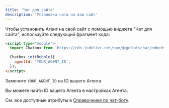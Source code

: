 ```yaml
---
title: 'Чат для сайта'
description: 'Установка чата на ваш сайт'
---
```


Чтобы установить Агент на свой сайт с помощью виджета "Чат для сайта", используйте следующий фрагмент кода:

```html
<script type="module">
  import Chatbox from 'https://cdn.jsdelivr.net/npm/@gptbotschat/embeds@latest/dist/chatbox/index.js';

  Chatbox.initBubble({
    agentId: 'YOUR_AGENT_ID',
  });
</script>
```

Замените `YOUR_AGENT_ID` на ID вашего Агента

<Note>
  Вы можете найти ID вашего Агента в настройках Агента.
</Note>

См. все доступные атрибуты в [Справочнике по чат-боту](/widgets/chatbot/reference).
